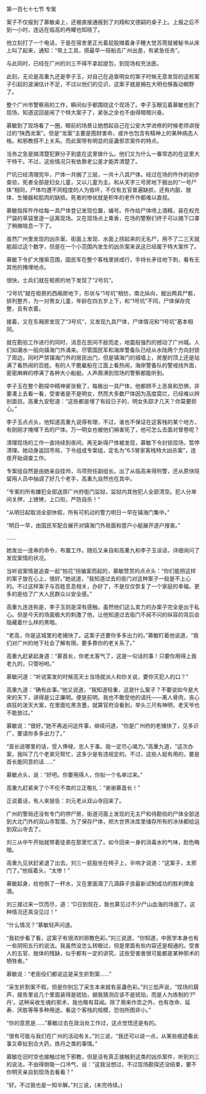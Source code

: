 

第一百七十七节 专案

案子不仅报到了慕敏桌上，还被直接通报到了刘翔和文德嗣的桌子上。上报之后不到一小时，连远在临高的冉耀也知晓了。

他立刻打了一个电话，于是在宿舍里正光着屁股摊着身子睡大觉苏莞就被秘书从床上叫了起来，通知：“带上工具，搭最早一班船去广州出差，有紧急任务”。

与此同时，已经在广州的刘三不得不拿起提包，到现场权充法医。

此刻，无论是高重九还是李子玉，对自己在追查明女的案子时候无意发现的这桩案子引起的波澜估计不足，不过以他们的见识，这案子就是搁在大明也够轰动朝野了。

整个广州市警察局的工作，瞬间似乎都围绕这个现场了。李子玉眼见着慕敏也到了现场，知道这回是闹了个特大案子了，紧张之余也不由得暗暗兴奋。

慕敏到了现场看了一圈，眼前的场景让她想起自己在公安大学进修的时候老师讲授过的“陕西龙案”。但是“龙案”主要是图财害命，或许也包含有精神上的某种病态人格。和邪教搭不上关系。而此案带有明显的巫蛊邪祟案件的特点。

当务之急是搞清楚犯罪分子到底在这里做什么。他们又为什么一番常态的在这里大干特干。不过，这些情况只有依靠老公差才能弄清楚了。

尸坑已经清理完毕，尸体一共搁了三层，一共十八具尸体。经过在场的仵作的初步查验，死者全部是妇女儿童，又以儿童为主。和从天字三号房地下掘出的“一号尸体”相同，尸体均遭不同程度的人为毁坏，不仅有五官普遍缺损，还有内脏、肢体、生殖器和肌肉的缺损。死者的惨状就是积年的老仵作都难以直视。

慕敏指挥仵作给每一具尸体登记发现位置，编号。仵作给尸体喷上酒精，装在权充尸袋的草袋里逐一运离现场。又在现场点上熏香，在场的警察们终于可以摘下口罩了稍微喘息一下了。

虽然广州里发现的凶杀案、街面上发现、水面上捞起来的无名尸，用不了二三天就能超过这个数字，但是在一个小范围内发生的凶杀案来说这已经属于特大案件了。

慕敏下令扩大搜索范围，国民军在整个客栈里排成行，手持长矛往地下刺，看有无其他的掩埋地点。

很快，士兵们就在柜房的地下发现了“2号坑”。

“2号坑”就在柜房的西厢房地下，形状与“1号坑”相仿，南北纵向，掘出两具尸骸，排列整齐，为一对男女儿童，年龄在四五岁上下，和“1号坑”不同，尸体保存完整，且有衣着。

接着，又在东厢房发现了“3号坑”，又发现九具尸体，尸体情况和“1号坑”基本相同。

就在勘验工作进行的同时，消息在民间不胫而走，地震般强烈的撼动了广州城。人们如潮水一般向镇海门外涌来。尽管国民军和海岸警备队已经从水陆两个方向封锁了周边，同时严禁镇海门外的居民出门，但是镇海门的城墙上，房屋的顶上还是站满了看热闹的百姓。有的人干脆雇船在江面上看热闹，海岸警备队的警戒线外面，密密麻麻的停满了各种大小船艇。人声鼎沸到现场的警察都能听到。

李子玉在整个勘探中精神紧张极了，每搬出一具尸体，他都顾不上恶臭和恐惧，非要凑上去看一看，受害者是不是明女，然而大多数尸体因为高度腐烂，已经难以辨别面目。高重九安慰道：“这些都是埋了有段日子的，明女失踪才几天？你莫要担心。”

李子玉点点头，他知道高重九说得有理，不过，谁也不保证在这客栈的某个地方，有刚刚才掩埋下去的尸体。万一明女也被他们祸害死了，他可怎么去面对曾卷呢？

清理现场的工作一直持续到夜间，再无新得尸体被发现，慕敏下令封锁现场，暂停清理。她动身返回市局，下令组成专案组，定名为“6.5冒家客栈特大凶杀案”，连夜开始调查工作。

专案组自然是由她亲自挂帅，乌项担任副组长。出了从临高来得刑警，还从原快班留用人员中抽调了好几个老手，高重九自然也在其中。

“专案的所有嫌犯全部送原广州府衙门监狱，监狱内其他犯人全部清空。犯人分单间关押，上镣铐，上口衔，严防自杀！”

“从明日起取消全部休假，所有可机动的警力明日一早在镇海门集中。”

“明日一早，由国民军配合展开对镇海门外局面和疍户小艇展开逐户搜查。”

……

她发出一连串的命令，布置工作。随后又亲自和高重九和李子玉谈话，详细询问了发现案情的状况。

当听说案情是追查一起“拍花”拐骗案而起的，慕敏赞赏的点点头：“你们能把这样的案子放在心上，很好。”她说道，“我知道过去的衙门对这种案子一般是不上心的。不过这样案子与百姓息息相关，办好了，不是仅仅恢复了一个家庭的幸福，更多的是给了广大人民群众以安全感。”

高重九连连称是，李子玉则是深有感触。虽然他们这么卖力的办案子完全是出于私心。但是今天的场面极大的刺激了他，让他知道过去衙门不闻不问的纵容的背后会隐藏着什么样的黑暗。

“老高，你是这城里的老捕快了。这案子还要你多多出力的。”慕敏盯着他说道，“我们对广州的地下社会了解有限。要多靠你的老关系了。”

高重九赶紧起身道：“慕首长，你老太客气了，这是一句话的事！只要你用得上我老九的，只管吩咐。”

慕敏问道：“听说案发的时候高天士当场就派人和你关说，要你灭犯人的口？”

高重九道：“确有此事。”他又说道，“我知道轻重，这是什么案子？不要说如今是大宋的天下，讲得是公正廉明。便是前明，我也不敢受他的请托――离人骨肉，丧心病狂的泼天大案，在里面吃黑贪墨，就算官府没看到，举头三尺有神明，老天爷也不能放过。”

慕敏说：“很好。”她不再追问这件事，继续问道，“你是广州府的老捕快了，见多识广，要请你多多出力了。”

“首长说哪里的话，受人俸禄，忠人于事。我一定尽心竭力。”高重九道，“这次办案，我叫了几个老弟兄帮忙，这多少是有违规定的。不过，这些人挺有用的，要是首长能同意的话……”

慕敏点头，说：“好吧。你要用得人，你拟一个名单过来。”

高重九赶紧来了个不伦不类的立正敬礼：“谢谢慕首长！”

正说着话，有人来报告：刘元老从双山寺回来了。

广州的警局还没有专门的停尸房，街道河面上发现的无主尸和待勘验的尸体全部送到大北门外的双山寺暂厝。为了保存尸体，把大世界冰库里储存所有的冰块都给运到双山寺去了。

刘三从中午开始就带着徒弟在那里忙活了。如今回来一身的消毒水的气味，脸色晦暗。

高重九见状赶紧退了出去。刘三一屁股坐在椅子上，半响才说道：“这案子，太邪门了。”他摇着头，“太惨！”

慕敏起身，给他倒了一杯水，又在里面滴了几滴薛子良最新试制成功的胜利牌金酒。

刘三接过来一饮而尽，道：“D日到现在，我也算见过不少尸山血海的场面了。这种情况还真没见过！”

“什么情况？”慕敏轻声问道。

“我初步看了看，这案子有很浓的邪教色彩。”刘三说道，“你知道，中医学本身也有一些阴阳五行的说法。我虽然没怎么转眼过，但是里面有些内容还是相通的。受害人的五官、肢体的残缺，似乎都有一定的讲究，这些受害者很可能都是某种邪术的牺牲者。”

慕敏说：“老衙役们都说这是采生折割案……”

“采生折割案不假，但是你别忘了采生本来就有巫蛊色彩。”刘三低声说，“现场的葫芦，报告里说几个里面装得是琥珀，据我猜测应该不是琥珀，而是人为炼制的‘尸丹’。这种采收生魂的邪术，我也略有耳闻。除了用来作祟之外，也有改命、延寿、厌胜等等多种用途。看这个客栈的规模，恐怕所图非小。”

“你的意思是……”慕敏过去在政治处工作过，这点觉悟还是有的。

“很有可能与我们在广州的活动有关。”刘三说，“我还可以说一点，从某些痕迹看此事又牵扯到合大药，炼丹之类的事情。”

慕敏在旧时空也接触过地下邪教，但是没有真正接触到这类的凶杀案件，听到刘三的说法，不由得倒吸一口冷气，说：“这我没想过，不过现场勘探还没结束，要不你明天亲自到现场去看看？”

“好。不过我也是一知半解。”刘三说，(未完待续。)

